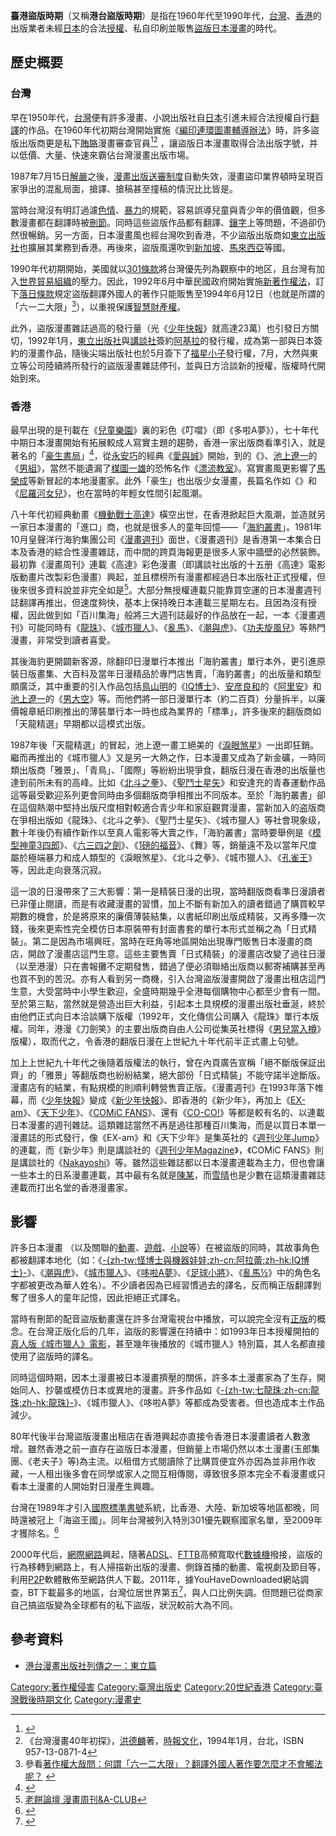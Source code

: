 {{inappropriate tone|time=2013-10-10T03:09:12+00:00}}
'''臺港盜版時期'''（又稱'''港台盜版時期'''）是指在1960年代至1990年代，[[台灣|台灣]]、[[香港|香港]]的出版業者未經[[日本|日本]]的合法[[授權|授權]]、私自印刷並販售[[盜版|盜版]][[日本漫畫|日本漫畫]]的時代。

== 歷史概要 ==
=== 台灣 ===
早在1950年代，[[台灣|台灣]]便有許多漫畫、小說出版社自[[日本|日本]]引進未經合法授權自行[[翻譯|翻譯]]的作品。在1960年代初期台灣開始實施《[[編印連環圖畫輔導辦法|編印連環圖畫輔導辦法]]》時，許多盜版出版商更是私下[[賄賂|賄賂]]漫畫審查官員<ref>{{cite web|title=台灣嚴重缺乏專業漫畫企劃編輯的人才！！|url=http://www1.iwant-comic.com/e-b0002/?sn=e-b0002_20000730_01&act=pre|deadurl=yes|archiveurl=https://web.archive.org/web/20030922084018/http://www1.iwant-comic.com/e-b0002/?sn=e-b0002_20000730_01&act=pre|archivedate=2003-09-22}}</ref><ref>《台灣漫畫40年初探》，[[洪德麟|洪德麟]]著，[[時報文化|時報文化]]，1994年1月，台北，ISBN 957-13-0871-4</ref> ，讓盜版日本漫畫取得合法出版字號，并以低價、大量、快速來霸佔台灣漫畫出版市場。

1987年7月15日[[台灣省戒嚴令|解嚴]]之後，[[編印連環圖畫輔導辦法|漫畫出版送審制度]]自動失效，漫畫盜印業界頓時呈現百家爭出的混亂局面，搶譯、搶稿甚至撞稿的情況比比皆是。

當時台灣沒有明訂過濾[[色情|色情]]、[[暴力|暴力]]的規範，容易誤導兒童與青少年的價值觀，但多數漫畫都在翻譯時被[[刪節|刪節]]。同時這些盜版作品都有翻譯、[[鑲字|鑲字]]上等問題，不過卻仍然很暢銷。另一方面，日本漫畫風也經台灣吹到香港，不少盜版出版商如[[東立出版社|東立出版社]]也擴展其業務到香港。再後來，盜版風還吹到[[新加坡|新加坡]]、[[馬來西亞|馬來西亞]]等國。

1990年代初期開始，美國就以[[301條款|301條款]]將台灣優先列為觀察中的地区，且台灣有加入[[世界貿易組織|世界貿易組織]]的壓力。因此，1992年6月中華民國政府開始實施[[s:著作權法_(民國81年5月立法6月公布)|新著作權法]]，訂下[[落日條款|落日條款]]規定盜版翻譯外國人的著作只能販售至1994年6月12日（也就是所謂的「六一二大限」<ref>參看[http://www.copyrightnote.org/qa/q3.html#479 著作權大哉問：何謂「六一二大限」？翻譯外國人著作要怎麼才不會觸法呢？] {{webarchive|url=https://web.archive.org/web/20150326213835/http://www.copyrightnote.org/qa/q3.html |date=2015-03-26 }}</ref>），以重視保護[[智慧財產權|智慧財產權]]。

此外，盜版漫畫雜誌過高的發行量（光《[[少年快報|少年快報]]》就高達23萬）也引發日方關切，1992年1月，[[東立出版社|東立出版社]]與[[講談社|講談社]]簽約[[阿基拉|阿基拉]]的發行權，成為第一部與日本簽約的漫畫作品，隨後尖端出版社也於5月簽下了[[福星小子|福星小子]]發行權，7月，大然與東立等公司陸續將所發行的盜版漫畫雜誌停刊，並與日方洽談新的授權，版權時代開始到來。

=== 香港 ===
最早出現的是刊載在《[[兒童樂園|兒童樂園]]》裏的彩色《叮噹》（即《多啦A夢》），七十年代中期日本漫畫開始有拓展較成人寫實主題的趨勢，香港一家出版商看準引入，就是著名的「[[豪生書局|豪生書局]]」<ref>{{cite news|author1=喬靖夫|title=日本漫畫攻港戰記|url=http://hd.stheadline.com/beauty/beauty_content.asp?contid=125271&srctype=g|accessdate=2016-07-05|agency=頭條日報|archive-date=2016-08-18|archive-url=https://web.archive.org/web/20160818053936/http://hd.stheadline.com/beauty/beauty_content.asp?contid=125271&srctype=g|dead-url=no}}</ref>，從[[永安巧|永安巧]]的經典《[[愛與誠|愛與誠]]》開始，到{{tsl|ja|望月三起也}}的《{{link-ja|七金剛|ワイルド7}}》、[[池上遼一|池上遼一]]的《[[男組|男組]]》，當然不能遺漏了[[楳圖一雄|楳圖一雄]]的恐怖名作《[[漂流教室|漂流教室]]》。寫實畫風更影響了[[馬榮成|馬榮成]]等新冒起的本地漫畫家。此外「豪生」也出版少女漫畫，長篇名作如《{{link-ja|惡魔的新娘 (漫畫)|悪魔の花嫁|惡魔的新娘}}》和《[[王家的紋章|尼羅河女兒]]》，也在當時的年輕女性間引起風潮。

八十年代初經典動畫《[[機動戰士高達|機動戰士高達]]》橫空出世，在香港掀起巨大風潮，並造就另一家日本漫畫的「進口」商，也就是很多人的童年回憶——「[[海豹叢書|海豹叢書]]」。1981年10月皇聲洋行海豹集團公司《[[漫畫週刊|漫畫週刊]]》面世，《漫畫週刊》是香港第一本集合日本及香港的綜合性漫畫雜誌，而中間的跨頁海報更是很多人家中牆壁的必然裝飾。最初靠《漫畫周刊》連載《高達》彩色漫畫（即講談社出版的十五册《高達》電影版動畫片改製彩色漫畫）興起，並且標榜所有漫畫都經過日本出版社正式授權，但後來很多資料說並非完全如是<ref>[http://www.oldcake.net/viewthread.php?tid=863&extra=&authorid=1721&page=2 老餅論壇 漫畫周刊&A-CLUB]</ref>。大部分無授權連載只能靠買空運的日本漫畫週刊誌翻譯再推出，但速度夠快，基本上保持晚日本連載三星期左右。且因為沒有授權，因此做到如「百川集海」般將三大週刊誌最好的作品放在一起，一本《漫畫週刊》可能同時有《[[龍珠|龍珠]]》、《[[城市獵人|城市獵人]]》、《[[亂馬|亂馬]]》、《[[潮與虎|潮與虎]]》、《[[功夫旋風兒|功夫旋風兒]]》等熱門漫畫，非常受到讀者喜愛。

其後海豹更開闢新客源，除翻印日漫單行本推出「海豹叢書」單行本外，更引進原裝日版畫集、大百科及當年日漫精品於專門店售賣，「海豹叢書」的出版量和類型頗廣泛，其中重要的引入作品包括[[鳥山明|鳥山明]]的《[[IQ博士|IQ博士]]》、[[安彦良和|安彦良和]]的《[[阿里安|阿里安]]》和[[池上遼一|池上遼一]]的《[[男大空|男大空]]》等。而他們將一部日漫單行本（約二百頁）分量拆半，以廉價報章紙印刷推出的薄裝單行本一時也成為業界的「標準」，許多後來的翻版商如「天龍精選」早期都以這模式出版。

1987年後「天龍精選」的冒起，池上遼一畫工絕美的《[[淚眼煞星|淚眼煞星]]》一出即狂銷。繼而再推出的《城市獵人》又是另一大熱之作，日本漫畫又成為了新金礦，一時同類出版商「雅景」、「青鳥」、「國際」等紛紛出現爭食，翻版日漫在香港的出版量也達到前所未有的高峰。比如《[[北斗之拳|北斗之拳]]》、《[[聖鬥士星矢|聖鬥士星矢]]》和安達充的青春運動作品這等最受歡迎系列更會同時由多個翻版商爭相推出不同版本。至於「海豹叢書」卻在這個熱潮中堅持出版尺度相對較適合青少年和家庭觀賞漫畫，當新加入的盗版商在爭相出版如《龍珠》、《北斗之拳》、《聖鬥士星矢》、《城市獵人》等社會現象级，數十年後仍有續作新作以至真人電影等大賣之作，「海豹叢書」當時要舉例是《[[模型神童3四郎|模型神童3四郎]]》、《[[六三四之劍|六三四之劍]]》、《[[1磅的福音|1磅的福音]]》、《舞》等，銷量遠不及以當年尺度屬於極端暴力和成人類型的《淚眼煞星》、《北斗之拳》、《城市獵人》、《[[孔雀王|孔雀王]]》等，因此走向衰落沉寂。

這一浪的日漫帶來了三大影響：第一是精裝日漫的出現，當時翻版商看準日漫讀者已非僅止閱讀，而是有收藏漫畫的習慣，加上不斷有新加入的讀者錯過了購買較早期數的機會，於是將原來的廉價薄裝結集，以書紙印刷出版成精裝，又再多賺一次錢，後來更索性完全模仿日本原裝帶有封面書套的單行本形式並稱之為「日式精裝」。第二是因為市場興旺，當時在旺角等地區開始出現專門販售日本漫畫的商店，開啟了漫畫店這門生意。這些主要售賣「日式精裝」的漫畫店改變了過往日漫（以至港漫）只在書報攤不定期發售，錯過了便必須聯絡出版商以郵寄補購甚至再也買不到的苦況。亦有人看到另一商機，引入台灣盜版漫畫開啟了漫畫出租店這門生意，大受當時中小學生歡迎，全盛時期幾乎全港每個購物中心都至少會有一間。至於第三點，當然就是營造出巨大利益，引起本土具規模的漫畫出版社垂涎，終於由他們正式向日本洽談購下版權（1992年，文化傳信公司購入《龍珠》單行本版權。同年，港漫《刀劍笑》的主要出版商自由人公司從集英社標得《[[男兒當入樽|男兒當入樽]]》版權），取而代之，令香港的翻版日漫在上世紀九十年代前半正式畫上句號。

加上上世紀九十年代之後隨着版權法的執行，曾在內頁廣告宣稱「絕不斷版保証出齊」的「雅景」等翻版商也紛紛結業，絕大部份「日式精裝」不能守諾半途斷版。漫畫店有的結業，有點規模的則順利轉營售賣正版。《漫畫週刊》在1993年落下帷幕，而《[[少年快報|少年快報]]》變成《[[新少年快報|新少年快報]]》、即香港的《新少年》，再加上《[[EX-am|EX-am]]》、《[[天下少年|天下少年]]》、《[[COMiC_FANS|COMiC FANS]]》、還有《[[CO-CO!|CO-CO!]]》等都是較有名的、以連載日本漫畫的週刊雜誌。這類雜誌當然不再是過往那種百川集海，而是以買日本單一漫畫誌的形式發行，像《EX-am》和《天下少年》是集英社的《[[週刊少年Jump|週刊少年Jump]]》的連載，而《新少年》則是講談社的《[[週刊少年Magazine|週刊少年Magazine]]》，《COMiC FANS》則是講談社的《[[Nakayoshi|Nakayoshi]]》等。雖然這些雜誌都以日本漫畫連載為主力，但也會讓一些本土的日系漫畫連載，其中最有名就是[[陳某|陳某]]，而[[雪晴|雪晴]]也是少數在這類漫畫雜誌連載而打出名堂的香港漫畫家。

== 影響 ==
許多日本漫畫 （以及關聯的[[動畫|動畫]]、[[遊戲|遊戲]]、[[小說|小說]]等）在被盜版的同時，其故事角色都被翻譯本地化（如：《[[IQ博士|-{zh-tw:怪博士與機器娃娃;zh-cn:阿拉蕾;zh-hk:IQ博士}-]]》、《[[潮與虎|潮與虎]]》、《[[城市獵人|城市獵人]]》、《[[哆啦A夢|哆啦A夢]]》、《[[足球小將|足球小將]]》、《[[亂馬½|亂馬½]]》中的角色名字都被更改為華人姓名）。不少{{who}}讀者因為已經習慣過去的譯名，反而稱正版翻譯剝奪了很多人的童年記憶，因此拒絕正式譯名。

當時有刪節的配音盜版動畫還在許多台灣電視台中播放，可以說完全沒有[[正版|正版]]的概念。在台灣正版化后的几年，盜版的影響還在持續中：如1993年日本授權開拍的[[城市獵人_(電影)|真人版《城市獵人》電影]]，甚至幾年後播放的《城市獵人》特別篇，其人名都直接使用了盜版時的譯名。

同時這個時期，因本土漫畫被日本漫畫擠壓的關係，許多本土漫畫家{{who}}為了生存，開始同人、抄襲或模仿日本或異地的漫畫。許多作品如《[[龍珠|-{zh-tw:七龍珠;zh-cn:龍珠;zh-hk:龍珠}-]]》、《城市獵人》、《哆啦A夢》等都成為受害者。但也造成本土作品減少。

80年代後半台灣盜版漫畫出租店在香港興起亦直接令香港日本漫畫讀者人數激增。雖然香港之前一直存在盜版日本漫畫，但銷量上市場仍然以本土漫畫(玉郎集團、《老夫子》等)為主流。以租借方式閱讀除了比購買便宜外亦因為並非用作收藏，一人租出後多會在同學或家人之間互相傳閱，導致很多原本完全不看漫畫或只看本土漫畫的人開始對日漫產生興趣。

台灣在1989年才引入[[國際標準書號|國際標準書號]]系統，比香港、大陸、新加坡等地區都晚，同時還被冠上「海盜王國」。同年台灣被列入特別301優先觀察國家名單，至2009年才獲除名。<ref>{{cite web |title=特別301除名 美：台灣已由海盜到創新王國 |url=http://news.rti.org.tw/index_newsContent.aspx?nid=183140 }}{{dead link|date=2018年4月 |bot=InternetArchiveBot |fix-attempted=yes }}</ref> 

2000年代后，[[網際網路|網際網路]]興起，隨著[[ADSL|ADSL]]、[[FTTB|FTTB]]高頻寬取代[[數據機|數據機]]撥接，盜版的行為移轉到網路上，有人掃描新出版的漫畫、側錄首播的動畫、電視劇及節目等，利用[[P2P|P2P]]軟體散佈至網路供人下載。2011年，據YouHaveDownloaded網站調查，BT下載最多的地區，台灣位居世界第五<ref>{{cite web|title=Estimated service statistics|url=http://youhavedownloaded.com/stats/|accessdate=2013-06-03|archive-date=2013-06-02|archive-url=https://web.archive.org/web/20130602162720/http://www.youhavedownloaded.com/stats/|dead-url=no}}</ref>，與人口比例失調。但問題已從商家自己搞盜版變為全球都有的私下盜版，狀況較前大為不同。

== 參考資料 ==
{{reflist}}
* [https://web.archive.org/web/20130509160208/http://bbs.cyesuta.org/showthread.php?t=167 港台漫畫出版社列傳之一：東立篇]

{{台灣漫畫}}
[[Category:著作權侵害|Category:著作權侵害]]
[[Category:臺灣出版史|Category:臺灣出版史]]
[[Category:20世紀香港|Category:20世紀香港]]
[[Category:臺灣戰後時期文化|Category:臺灣戰後時期文化]]
[[Category:漫畫史|Category:漫畫史]]